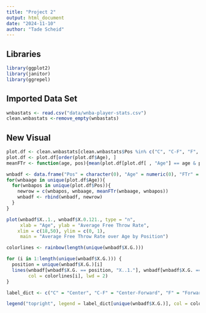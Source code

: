 ```yaml
---
title: "Project 2"
output: html_document
date: "2024-11-10"
author: "Tade Scheid"
---
```


## Libraries
```r
library(ggplot2)
library(janitor)
library(ggrepel)
```

## Imported Data Set
```r
wnbastats <- read.csv("data/wnba-player-stats.csv")
clean.wnbastats <-remove_empty(wnbastats)
```

## New Visual
```r
plot.df <- clean.wnbastats[clean.wnbastats$Pos %in% c("C", "C-F", "F", "F-C", "F-G", "G", "G-F" ), ]
plot.df <- plot.df[order(plot.df$Age), ]
meanFTr <- function(age, pos){mean(plot.df[plot.df[ , "Age"] == age & plot.df[ , "Pos"] == pos, "FTr"])}

wnbadf <- data.frame("Pos" = character(0), "Age" = numeric(0), "FTr" = numeric(0))
for(wnbaage in unique(plot.df$Age)){
  for(wnbapos in unique(plot.df$Pos)){
    newrow = c(wnbapos, wnbaage, meanFTr(wnbaage, wnbapos)) 
    wnbadf <- rbind(wnbadf, newrow)
  }
}

plot(wnbadf$X..1., wnbadf$X.0.121., type = "n", 
     xlab = "Age", ylab = "Average Free Throw Rate", 
    xlim = c(18,50), ylim = c(0, 1), 
     main = "Average Free Throw Rate over Age by Position")

colorlines <- rainbow(length(unique(wnbadf$X.G.)))

for (i in 1:length(unique(wnbadf$X.G.))) {
  position = unique(wnbadf$X.G.)[i]
  lines(wnbadf[wnbadf$X.G. == position, "X..1."], wnbadf[wnbadf$X.G. == position, "X.0.121."], 
        col = colorlines[i], lwd = 2)
}

label_dict <- c("C" = "Center", "C-F" = "Center-Forward", "F" = "Forward", "F-C" = "Forward-Center", "F-G" = "Forward-Guard", "G" = "Guard", "G-F" = "Guard-Forward")

legend("topright", legend = label_dict[unique(wnbadf$X.G.)], col = colorlines, lty = 1, lwd = 2)

```


